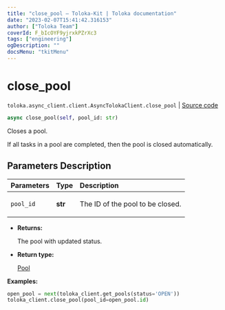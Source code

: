 ```yaml
---
title: "close_pool — Toloka-Kit | Toloka documentation"
date: "2023-02-07T15:41:42.316153"
author: ["Toloka Team"]
coverId: F_bIcOYF9yjrxkPZrXc3
tags: ["engineering"]
ogDescription: ""
docsMenu: "tkitMenu"
---
```


# close_pool
`toloka.async_client.client.AsyncTolokaClient.close_pool` | [Source code](https://github.com/Toloka/toloka-kit/blob/v1.1.3/src/async_client/client.py#L0)

```python
async close_pool(self, pool_id: str)
```

Closes a pool.

If all tasks in a pool are completed, then the pool is closed automatically.

## Parameters Description

| Parameters | Type | Description |
| :----------| :----| :-----------|
`pool_id`|**str**|<p>The ID of the pool to be closed.</p>

* **Returns:**

  The pool with updated status.

* **Return type:**

  [Pool](/docs-new/toloka-kit/reference/toloka.client.pool.Pool)

**Examples:**

```python
open_pool = next(toloka_client.get_pools(status='OPEN'))
toloka_client.close_pool(pool_id=open_pool.id)
```
